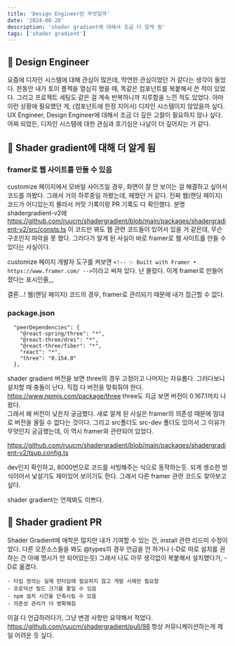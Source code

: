 ```yaml
---
title: 'Design Engineer란 무엇일까'
date: '2024-08-28'
description: 'shader gradient에 대해서 조금 더 알게 됨'
tags: ['shader gradient']
---
```


## 📌 Design Engineer
요즘에 디자인 시스템에 대해 관심이 많은데, 막연한 관심이었던 거 같다는 생각이 들었다.
한동안 내가 토이 플젝을 열심히 했을 때, 똑같은 컴포넌트를 복붙해서 쓴 적이 있었다. 그리고 프로젝트 세팅도 같은 걸 계속 반복하니까 지루함을 느낀 적도 있었다.
아마 이런 상황에 필요했던 게, (컴포넌트에 한정 지어서) 디자인 시스템이지 않았을까 싶다.
UX Engineer, Design Engineer에 대해서 조금 더 깊은 고찰이 필요하지 않나 싶다.
어찌 되었든, 디자인 시스템에 대한 관심과 호기심은 나날이 더 깊어지는 거 같다.

## 📌 Shader gradient에 대해 더 알게 됨
### framer로 웹 사이트를 만들 수 있음
customize 페이지에서 모바일 사이즈일 경우, 화면이 잘 안 보이는 걸 해결하고 싶어서 코드를 까봤다.
그래서 거의 하루종일 까봤는데, 헤맸던 거 같다.
진짜 웹(랜딩 페이지) 코드가 어디있는지 몰라서 커밋 기록이랑 PR 기록도 다 확인했다. 
분명 shadergradient-v2에 https://github.com/ruucm/shadergradient/blob/main/packages/shadergradient-v2/src/consts.ts 이 코드만 봐도 웹 관련 코드들이 있어서 있을 거 같은데, 무슨 구조인지 파악을 못 했다.
그러다가 알게 된 사실이 바로 framer로 웹 사이트를 만들 수 있다는 사실이다.

customize 페이지 개발자 도구를 켜보면 `<!-- ✨ Built with Framer • https://www.framer.com/ -->`이라고 써져 있다.
난 몰랐다. 이게 framer로 만들어졌다는 표시인줄,,,

결론...! 웹(랜딩 페이지) 코드의 경우, framer로 관리되기 때문에 내가 접근할 수 없다.

### package.json
```
  "peerDependencies": {
    "@react-spring/three": "*",
    "@react-three/drei": "*",
    "@react-three/fiber": "*",
    "react": "*",
    "three": "0.154.0"
  },
```
shader gradient 버전을 보면 three의 경우 고정이고 나머지는 자유롭다.
그러다보니 설치할 때 충돌이 난다. 직접 다 버전을 맞춰줘야 한다.
https://www.npmjs.com/package/three
three도 지금 보면 버전이 0.167.1까지 나왔다.  
그래서 왜 버전이 낮은지 궁금했다.
새로 알게 된 사실은 framer의 의존성 때문에 맘대로 버전을 올릴 수 없다는 것이다.
그리고 src폴더도 src-dev 폴더도 있어서 그 이유가 무엇인지 궁금했는데, 이 역시 framer와 관련되어 있었다.

https://github.com/ruucm/shadergradient/blob/main/packages/shadergradient-v2/tsup.config.ts

dev인지 확인하고, 8000번으로 코드를 서빙해주는 식으로 동작하는듯.
되게 생소한 방식이어서 낯설기도 재미있어 보이기도 한다.
그래서 다른 framer 관련 코드도 찾아보고 싶다.

shader gradient는 언제봐도 이쁘다.

## 📌 Shader gradient PR
Shader Gradient에 애착은 많지만 내가 기여할 수 있는 건, install 관련 리드미 수정이었다.
다른 오픈소스들을 봐도 @types의 경우 언급을 안 하거나 (-D로 따로 설치를 권하는 건 아예 명시가 안 되어있는듯)
그래서 나도 아무 생각없이 복붙해서 설치했다가, -D로 옮겼다.
```
- 타입 정의는 실제 런타임에 필요하지 않고 개발 시에만 필요함
- 프로덕션 빌드 크기를 줄일 수 있음
- npm 설치 시간을 단축시킬 수 있음
- 의존성 관리가 더 명확해짐
```
이걸 다 언급하려다가, 그냥 변경 사항만 요약해서 적었다.
https://github.com/ruucm/shadergradient/pull/98
항상 커뮤니케이션하는게 제일 어려운 듯 싶다.
